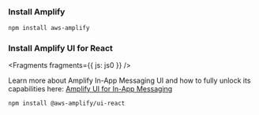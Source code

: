 <!-- TODO What should be done with this page for non-react frameworks -->

### Install Amplify

```bash
npm install aws-amplify
```

### Install Amplify UI for React


<Fragments fragments={{ js: js0 }} />

<Callout>
  Learn more about Amplify In-App Messaging UI and how to fully unlock its capabilities here: <a href="https://ui.docs.amplify.aws/react/connected-components/authenticator">Amplify UI for In-App Messaging</a>
</Callout>

```bash
npm install @aws-amplify/ui-react
```
